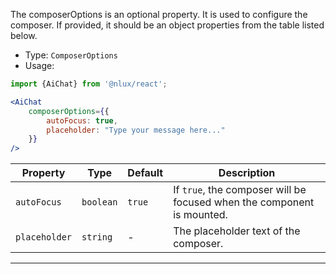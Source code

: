 The composerOptions is an optional property. It is used to configure the composer.
If provided, it should be an object properties from the table listed below.

* Type: `ComposerOptions`
* Usage:

```jsx
import {AiChat} from '@nlux/react';

<AiChat
    composerOptions={{
        autoFocus: true,
        placeholder: "Type your message here..."
    }}
/>
```

| Property | Type |  Default |Description |
| --- | --- | --- | --- |
| `autoFocus` | `boolean` | `true` | If `true`, the composer will be focused when the component is mounted. |
| `placeholder` | `string` | - | The placeholder text of the composer. |

---
